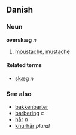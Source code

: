 ==Danish==
===Noun===
'''overskæg''' ''n''

# [[moustache]], [[mustache]]

====Related terms====
*[[skæg]] ''n''

===See also===
*[[bakkenbarter]]<!-- plural noun? -->
*[[barbering]] ''c''
*[[hår]] ''n''
*[[knurhår]] ''plural''